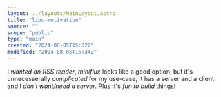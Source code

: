 ```yaml
---
layout: ../layouts/MainLayout.astro
title: "lipu-motivation"
source: ""
scope: "public"
type: "main"
created: "2024-08-05T15:32Z"
modified: "2024-08-05T15:34Z"
---
```


I *wanted an RSS reader*, *miniflux* looks like a good option, but it's unnecesserally *complicated* for my use-case, it has a server and a client and I *don't want/need a server*. Plus it's *fun to build* things!